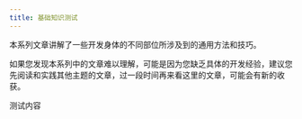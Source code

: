 ```yaml
---
title: 基础知识测试
---
```

本系列文章讲解了一些开发身体的不同部位所涉及到的通用方法和技巧。

如果您发现本系列中的文章难以理解，可能是因为您缺乏具体的开发经验，建议您先阅读和实践其他主题的文章，过一段时间再来看这里的文章，可能会有新的收获。

测试内容
